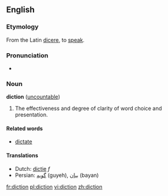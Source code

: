 ==English==

===Etymology===
From the Latin [[dicere]], to [[speak]].

===Pronunciation===
*{{audio|en-us-diction.ogg|Audio (US)}}

===Noun===
'''diction''' ([[uncountable]])

#The effectiveness and degree of clarity of word choice and presentation.

==== Related words ====
*[[dictate]]

==== Translations ====
*Dutch: [[dictie]] ''f''
*Persian: [[گویه]] (guyeh), [[بیان]] (bayan)

[[fr:diction]]
[[pl:diction]]
[[vi:diction]]
[[zh:diction]]